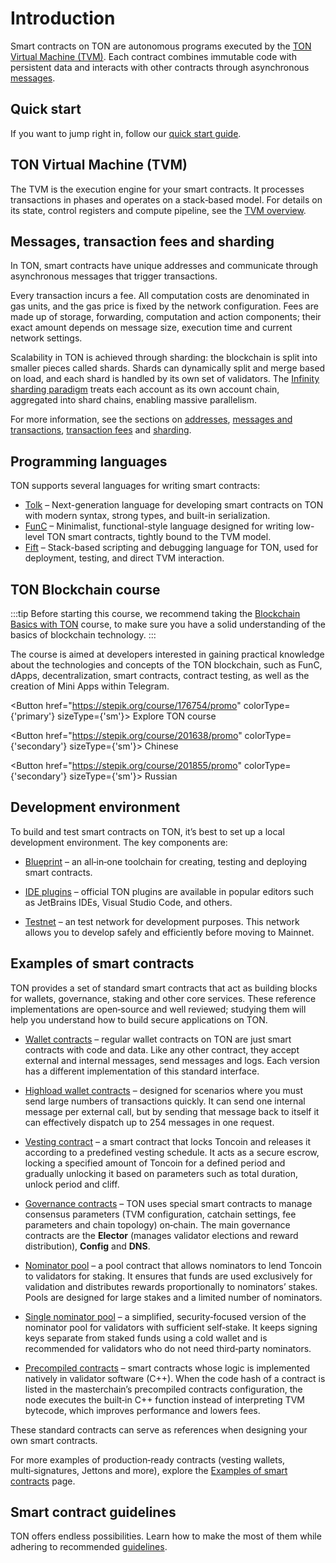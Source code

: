 

# Introduction

Smart contracts on TON are autonomous programs executed by the [TON Virtual Machine (TVM)](/v3/documentation/tvm/tvm-overview). Each contract combines immutable code with persistent data and interacts with other contracts through asynchronous [messages](/v3/documentation/smart-contracts/message-management/messages-and-transactions).

## Quick start

If you want to jump right in, follow our [quick start guide](/v3/guidelines/quick-start/developing-smart-contracts/setup-environment).

## TON Virtual Machine (TVM)

The TVM is the execution engine for your smart contracts. It processes transactions in phases and operates on a stack‑based model. For details on its state, control registers and compute pipeline, see the [TVM overview](/v3/documentation/tvm/tvm-overview).

## Messages, transaction fees and sharding

In TON, smart contracts have unique addresses and communicate through asynchronous messages that trigger transactions.

Every transaction incurs a fee. All computation costs are denominated in gas units, and the gas price is fixed by the network configuration. Fees are made up of storage, forwarding, computation and action components; their exact amount depends on message size, execution time and current network settings.

Scalability in TON is achieved through sharding: the blockchain is split into smaller pieces called shards. Shards can dynamically split and merge based on load, and each shard is handled by its own set of validators. The [Infinity sharding paradigm](/v3/documentation/smart-contracts/shards/infinity-sharding-paradigm) treats each account as its own account chain, aggregated into shard chains, enabling massive parallelism.

For more information, see the sections on [addresses](/v3/documentation/smart-contracts/addresses/address), [messages and transactions](/v3/documentation/smart-contracts/message-management/messages-and-transactions), [transaction fees](/v3/documentation/smart-contracts/transaction-fees/fees) and [sharding](/v3/documentation/smart-contracts/shards/shards-intro).

## Programming languages

TON supports several languages for writing smart contracts:
- [Tolk](/v3/documentation/smart-contracts/tolk/overview) – Next-generation language for developing smart contracts on TON with modern syntax, strong types, and built-in serialization.
- [FunC](/v3/documentation/smart-contracts/func/overview) – Minimalist, functional-style language designed for writing low-level TON smart contracts, tightly bound to the TVM model.
- [Fift](/v3/documentation/smart-contracts/fift/overview) – Stack-based scripting and debugging language for TON, used for deployment, testing, and direct TVM interaction.

## TON Blockchain course

:::tip
Before starting this course, we recommend taking the [Blockchain Basics with TON](/v3/concepts/educational-resources#blockchain-basics) course, to make sure you have a solid understanding of the basics of blockchain technology.
:::

The course is aimed at developers interested in gaining practical knowledge about the technologies and concepts of the TON blockchain, such as FunC, dApps, decentralization, smart contracts, contract testing, as well as the creation of Mini Apps within Telegram.

<Button href="https://stepik.org/course/176754/promo" colorType={'primary'} sizeType={'sm'}>
  Explore TON course
</Button>

<Button href="https://stepik.org/course/201638/promo" colorType={'secondary'} sizeType={'sm'}>
  Chinese
</Button>

<Button href="https://stepik.org/course/201855/promo" colorType={'secondary'} sizeType={'sm'}>
  Russian
</Button>

## Development environment

To build and test smart contracts on TON, it’s best to set up a local development environment. The key components are:

- [Blueprint](/v3/documentation/smart-contracts/getting-started/javascript) – an all‑in‑one toolchain for creating, testing and deploying smart contracts.

- [IDE plugins](/v3/documentation/smart-contracts/getting-started/ide-plugins) – official TON plugins are available in popular editors such as JetBrains IDEs, Visual Studio Code, and others.

- [Testnet](/v3/documentation/smart-contracts/getting-started/testnet) – an test network for development purposes. This network allows you to develop safely and efficiently before moving to Mainnet.


## Examples of smart contracts

TON provides a set of standard smart contracts that act as building blocks for wallets, governance, staking and other core services. These reference implementations are open‑source and well reviewed; studying them will help you understand how to build secure applications on TON.

- [Wallet contracts](/v3/documentation/smart-contracts/contracts-specs/wallet-contracts) – regular wallet contracts on TON are just smart contracts with code and data.  Like any other contract, they accept external and internal messages, send messages and logs.  Each version has a different implementation of this standard interface.

- [Highload wallet contracts](/v3/documentation/smart-contracts/contracts-specs/highload-wallet) – designed for scenarios where you must send large numbers of transactions quickly.  It can send one internal message per external call, but by sending that message back to itself it can effectively dispatch up to 254 messages in one request.

- [Vesting contract](/v3/documentation/smart-contracts/contracts-specs/vesting-contract) – a smart contract that locks Toncoin and releases it according to a predefined vesting schedule.  It acts as a secure escrow, locking a specified amount of Toncoin for a defined period and gradually unlocking it based on parameters such as total duration, unlock period and cliff.

- [Governance contracts](/v3/documentation/smart-contracts/contracts-specs/governance) – TON uses special smart contracts to manage consensus parameters (TVM configuration, catchain settings, fee parameters and chain topology) on‑chain.  The main governance contracts are the **Elector** (manages validator elections and reward distribution), **Config** and **DNS**.

- [Nominator pool](/v3/documentation/smart-contracts/contracts-specs/nominator-pool) – a pool contract that allows nominators to lend Toncoin to validators for staking.  It ensures that funds are used exclusively for validation and distributes rewards proportionally to nominators’ stakes.  Pools are designed for large stakes and a limited number of nominators.

- [Single nominator pool](/v3/documentation/smart-contracts/contracts-specs/nominator-pool) – a simplified, security‑focused version of the nominator pool for validators with sufficient self‑stake.  It keeps signing keys separate from staked funds using a cold wallet and is recommended for validators who do not need third‑party nominators.

- [Precompiled contracts](/v3/documentation/smart-contracts/contracts-specs/precompiled-contracts) – smart contracts whose logic is implemented natively in validator software (C++).  When the code hash of a contract is listed in the masterchain’s precompiled contracts configuration, the node executes the built‑in C++ function instead of interpreting TVM bytecode, which improves performance and lowers fees.

These standard contracts can serve as references when designing your own smart contracts.

For more examples of production‑ready contracts (vesting wallets, multi‑signatures, Jettons and more), explore the [Examples of smart contracts](/v3/documentation/smart-contracts/contracts-specs/examples) page.

## Smart contract guidelines

TON offers endless possibilities. Learn how to make the most of them while adhering to recommended [guidelines](/v3/guidelines/smart-contracts/guidelines).

<Feedback />

